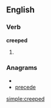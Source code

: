 ==English==

===Verb===
'''creeped'''

# {{past of|[[creep]]}}

===Anagrams===
* {{alphagram|cdeeepr}}
* [[precede#English|precede]]


[[simple:creeped]]